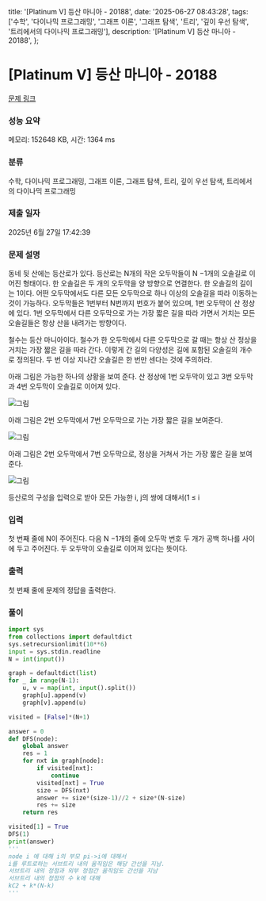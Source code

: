   title: '[Platinum V] 등산 마니아 - 20188',
  date: '2025-06-27 08:43:28',
  tags: ['수학', '다이나믹 프로그래밍', '그래프 이론', '그래프 탐색', '트리', '깊이 우선 탐색', '트리에서의 다이나믹 프로그래밍'],
  description: '[Platinum V] 등산 마니아 - 20188',
};

# [Platinum V] 등산 마니아 - 20188 

[문제 링크](https://www.acmicpc.net/problem/20188) 

### 성능 요약

메모리: 152648 KB, 시간: 1364 ms

### 분류

수학, 다이나믹 프로그래밍, 그래프 이론, 그래프 탐색, 트리, 깊이 우선 탐색, 트리에서의 다이나믹 프로그래밍

### 제출 일자

2025년 6월 27일 17:42:39

### 문제 설명

동네 뒷 산에는 등산로가 있다. 등산로는 N개의 작은 오두막들이 N −1개의 오솔길로 이어진 형태이다. 한 오솔길은 두 개의 오두막을 양 방향으로 연결한다. 한 오솔길의 길이는 1이다. 어떤 오두막에서도 다른 모든 오두막으로 하나 이상의 오솔길을 따라 이동하는 것이 가능하다. 오두막들은 1번부터 N번까지 번호가 붙어 있으며, 1번 오두막이 산 정상에 있다. 1번 오두막에서 다른 오두막으로 가는 가장 짧은 길을 따라 가면서 거치는 모든 오솔길들은 항상 산을 내려가는 방향이다.

철수는 등산 마니아이다. 철수가 한 오두막에서 다른 오두막으로 갈 때는 항상 산 정상을 거치는 가장 짧은 길을 따라 간다. 이렇게 간 길의 다양성은 길에 포함된 오솔길의 개수로 정의된다. 두 번 이상 지나간 오솔길은 한 번만 센다는 것에 주의하라.

아래 그림은 가능한 하나의 상황을 보여 준다. 산 정상에 1번 오두막이 있고 3번 오두막과 4번 오두막이 오솔길로 이어져 있다.

![그림](https://upload.acmicpc.net/12b4c39d-c5cc-47ec-9bed-88696fa063ea/-/preview/)

아래 그림은 2번 오두막에서 7번 오두막으로 가는 가장 짧은 길을 보여준다.

![그림](https://upload.acmicpc.net/eeb25e07-2313-4eeb-8b94-7395d7724d0b/-/preview/)

아래 그림은 2번 오두막에서 7번 오두막으로, 정상을 거쳐서 가는 가장 짧은 길을 보여 준다.

![그림](https://upload.acmicpc.net/28038a0d-0133-4bd3-94c9-c179e917ff1f/-/preview/)

등산로의 구성을 입력으로 받아 모든 가능한 i, j의 쌍에 대해서(1 ≤ i 

### 입력 

 첫 번째 줄에 N이 주어진다. 다음 N −1개의 줄에 오두막 번호 두 개가 공백 하나를 사이에 두고 주어진다. 두 오두막이 오솔길로 이어져 있다는 뜻이다.

### 출력 

 첫 번째 줄에 문제의 정답을 출력한다.

### 풀이
```python
import sys
from collections import defaultdict
sys.setrecursionlimit(10**6)
input = sys.stdin.readline
N = int(input())

graph = defaultdict(list)
for _ in range(N-1):
    u, v = map(int, input().split())
    graph[u].append(v)
    graph[v].append(u)

visited = [False]*(N+1)

answer = 0
def DFS(node):
    global answer
    res = 1
    for nxt in graph[node]:
        if visited[nxt]:
            continue
        visited[nxt] = True
        size = DFS(nxt)
        answer += size*(size-1)//2 + size*(N-size)
        res += size
    return res

visited[1] = True
DFS(1)
print(answer)
'''
node i 에 대해 i의 부모 pi->i에 대해서
i를 루트로하는 서브트리 내의 움직임은 해당 간선을 지남.
서브트리 내의 정점과 외부 정점간 움직임도 간선을 지남
서브트리 내의 정점의 수 k에 대해
kC2 + k*(N-k)
'''
```
